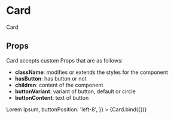 
<Meta title="components/atoms/Card" decorators={[withDesign]} />

# Card

Card

## Props

Card accepts custom Props that are as follows:

- <b>className</b>: modifies or extends the styles for the component
- <b>hasButton</b>: has button or not
- <b>children</b>: content of the component
- <b>buttonVariant</b>: variant of button, default or circle
- <b>buttonContent</b>: text of button

<Canvas>
  <Story
    name="Card"
    parameters={{
      design: {
        type: 'figma',
        url: '',
      },
    }}
    args={{
      className: 'mt-20 border-2 border-category-600 w-96',
      children: <div className="flex h-56 font-medium text-font text-left items-center ml-8">Lorem Ipsum</div>,
      buttonPosition: 'left-8',
    }}
  >
    {Card.bind({})}
  </Story>
</Canvas>

<ArgsTable of={Card} />
